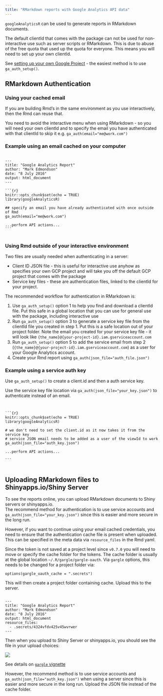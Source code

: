 ```yaml
---
title: "RMarkdown reports with Google Analytics API data"
---
```


`googleAnalyticsR` can be used to generate reports in RMarkdown documents.

The default clientId that comes with the package can not be used for non-interactive use such as server scripts or RMarkdown.  This is due to abuse of the free quota that used up the quota for everyone.  This means you will need to set up your own clientId.

See [setting up your own Google Project](http://code.markedmondson.me/googleAnalyticsR/articles/setup.html#professional-mode-your-own-google-project) - the easiest method is to use `ga_auth_setup()`.

## RMarkdown Authentication

### Using your cached email

If you are building Rmd's in the same environment as you use interactively, then the Rmd can reuse that.

You need to avoid the interactive menu when using RMarkdown - so you will need your own clientId and to specify the email you have authenticated with that clientId to skip it e.g. `ga_auth(email="me@work.com")`

### Example using an email cached on your computer

<pre class="markdown"><code>
---
title: "Google Analytics Report"
author: "Mark Edmondson"
date: "8 July 2016"
output: html_document
---

&#96;&#96;&#96;{r}
knitr::opts_chunk$set(echo = TRUE)
library(googleAnalyticsR)

## specify an email you have already authenticated with once outside of Rmd
ga_auth(email="me@work.com")

...perform API actions...
&#96;&#96;&#96;

</code></pre>

### Using Rmd outside of your interactive environment

Two files are usually needed when authenticating in a server:

* Client ID JSON file - this is useful for interactive use anyhow as specifies your own GCP project and will take you off the default GCP project that comes with the package
* Service key files - these are authentication files, linked to the clientId for your project.

The recommended workflow for authentication in RMarkdown is:

1. Use `ga_auth_setup()` option 1 to help you find and download a clientId file.  Put this safe in a global location that you can use for general use with the package, including interactive use
2. Run `ga_auth_setup()` option 3 to generate a service key file from the clientId file you created in step 1.  Put this is a safe location out of your project folder.  Note the email you created for your service key file - it will look like `{the_name}@{your-project-id}.iam.gserviceaccount.com`
3. Run `ga_auth_setup()` option 5 to add the service email from step 2 (`{the_name}@{your-project-id}.iam.gserviceaccount.com`) as a user for your Google Analytics account.
4. Create your Rmd report using `ga_auth(json_file="auth_file.json")`


### Example using a service auth key

Use `ga_auth_setup()` to create a client.id and then a auth service key.

Use the service key file location via `ga_auth(json_file="your_key.json")` to authenticate instead of an email.

<pre class="markdown"><code>

&#96;&#96;&#96;{r}
knitr::opts_chunk$set(echo = TRUE)
library(googleAnalyticsR)

# we don't need to set the client.id as it now takes it from the service key
# service JSON email needs to be added as a user of the viewId to work
ga_auth(json_file="auth_key.json")

...perform API actions...

&#96;&#96;&#96;

</code></pre>


## Uploading RMarkdown files to Shinyapps.io/Shiny Server

To see the reports online, you can upload RMarkdown documents to Shiny servers or shinyapps.io.  
The recommend method for authentication is to use service accounts and `ga_auth(json_file="your_key.json")` since this is easier and more secure in the long run. 

However, if you want to continue using your email cached credentials, you need to ensure that the authentication cache file is present when uploaded.  This can be specified in the meta data via `resource_files` in the Rmd yaml.

Since the token is not saved at a project level since `v0.7.0` you will need to move or specify the cache folder for the tokens.  The cache folder is usually at the global location `~/.R/gargle/gargle-oauth`.  Via `gargle` options, this needs to be changed for a project folder via:

`options(gargle_oauth_cache = ".secrets")`

This will then create a project folder containing cache.  Upload this to the server.

<pre class="markdown"><code>
---
title: "Google Analytics Report"
author: "Mark Edmondson"
date: "8 July 2016"
output: html_document
resource_files:
  - .secrets/4324vfdv425v45wvrwer
---
</code></pre>

Then when you upload to Shiny Server or shinyapps.io, you should see the file in your upload choices:

![](auth_token_markdown.png)

See details on [`gargle` vignette](https://cran.r-project.org/web/packages/gargle/vignettes/non-interactive-auth.html)

However, the recommend method is to use service accounts and `ga_auth(json_file="auth_key.json")` when using a server since this is easier and more secure in the long run.  Upload the JSON file instead of the cache folder.

